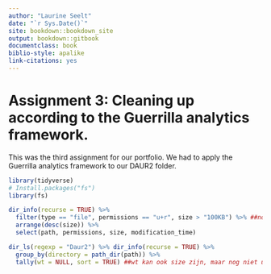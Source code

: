 ```yaml
---
author: "Laurine Seelt"
date: "`r Sys.Date()`"
site: bookdown::bookdown_site
output: bookdown::gitbook
documentclass: book
biblio-style: apalike
link-citations: yes
---
```


# Assignment 3: Cleaning up according to the Guerrilla analytics framework.

This was the third assignment for our portfolio. We had to apply the Guerrilla analytics framework to our DAUR2 folder.

```r
library(tidyverse)
# Install.packages("fs")
library(fs)
```

```r
dir_info(recurse = TRUE) %>%
  filter(type == "file", permissions == "u+r", size > "100KB") %>% ##not sure abt size
  arrange(desc(size)) %>%
  select(path, permissions, size, modification_time)
```

```r
dir_ls(regexp = "Daur2") %>% dir_info(recurse = TRUE) %>%
  group_by(directory = path_dir(path)) %>%
  tally(wt = NULL, sort = TRUE) ##wt kan ook size zijn, maar nog niet uit.
```

